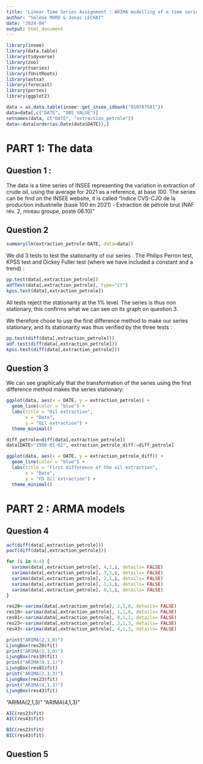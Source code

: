 ```yaml
---
title: 'Linear Time Series Assignment : ARIMA modelling of a time series'
author: "Solène MORO & Jonas LECHAT"
date: "2024-04"
output: html_document
---
```



```r
library(insee)
library(data.table)
library(tidyverse)
library(zoo)
library(tseries)
library(fUnitRoots)
library(astsa)
library(forecast)
library(portes)
library(ggplot2)
```

```r
data = as.data.table(insee::get_insee_idbank("010767581"))
data=data[,c("DATE", "OBS_VALUE")]
setnames(data, c("DATE", "extraction_petrole"))
data<-data[order(as.Date(data$DATE)),]
```


# PART 1: The data
## Question 1 :
The data is a time series of INSEE representing the variation in extraction of crude oil, using the average for 2021 as a reference, at base 100. The series can be find on the INSEE website, it is called "Indice CVS-CJO de la production industrielle (base 100 en 2021) - Extraction de pétrole brut (NAF rév. 2, niveau groupe, poste 06.10)"


## Question 2


```r
summary(lm(extraction_petrole~DATE, data=data))
```
We did 3 tests to test the stationarity of our series . The Philips Perron test, KPSS test and Dickey Fuller test (where we have included a constant and a trend) :

```r
pp.test(data[,extraction_petrole])
adfTest(data[,extraction_petrole], type="ct")
kpss.test(data[,extraction_petrole])
```

 All tests reject the stationarity at the 1% level. The series is thus non stationary, this confirms what we can see on its graph on question 3.

We therefore chose to use the first difference method to make our series stationary, and its stationarity was thus verified by the three tests :


```r
pp.test(diff(data[,extraction_petrole]))
adf.test(diff(data[,extraction_petrole]))
kpss.test(diff(data[,extraction_petrole]))
```


## Question 3
 We can see graphically that the transformation of the series using the first difference method makes the series stationary:
```r
ggplot(data, aes(x = DATE, y = extraction_petrole)) +
  geom_line(color = "blue") +  
  labs(title = "Oil extraction",
       x = "Date",                                  
       y = "Oil extraction") +
  theme_minimal()   
```


```r
diff_petrole=diff(data[,extraction_petrole])
data[DATE>"1990-01-01", extraction_petrole_diff:=diff_petrole]
```


```r
ggplot(data, aes(x = DATE, y = extraction_petrole_diff)) +
  geom_line(color = "blue") +  
  labs(title = "First difference of the oil extraction",
       x = "Date",                                  
       y = "FD Oil extraction") +
  theme_minimal()   
```

# PART 2 : ARMA models
## Question 4

```r
acf(diff(data[,extraction_petrole]))
pacf(diff(data[,extraction_petrole]))
```

```r
for (i in 0:4) {
  sarima(data[,extraction_petrole], 4,1,i, details= FALSE)
  sarima(data[,extraction_petrole], 3,1,i, details= FALSE)
  sarima(data[,extraction_petrole], 2,1,i, details= FALSE)
  sarima(data[,extraction_petrole], 1,1,i, details= FALSE)
  sarima(data[,extraction_petrole], 0,1,i, details= FALSE)
}
```

```r
res20<-sarima(data[,extraction_petrole], 2,1,0, details= FALSE)
res10<-sarima(data[,extraction_petrole], 1,1,0, details= FALSE)
res01<-sarima(data[,extraction_petrole], 0,1,1, details= FALSE)
res23<-sarima(data[,extraction_petrole], 2,1,3, details= FALSE)
res43<-sarima(data[,extraction_petrole], 4,1,3, details= FALSE)
```

```r
print("ARIMA(2,1,0)")
LjungBox(res20$fit)
print("ARIMA(1,1,0)")
LjungBox(res10$fit)
print("ARIMA(0,1,1)")
LjungBox(res01$fit)
print("ARIMA(2,1,3)")
LjungBox(res23$fit)
print("ARIMA(4,1,3)")
LjungBox(res43$fit)
```
"ARIMA(2,1,3)"
"ARIMA(4,1,3)"


```r
AIC(res23$fit)
AIC(res43$fit)

BIC(res23$fit)
BIC(res43$fit)
```
## Question 5
